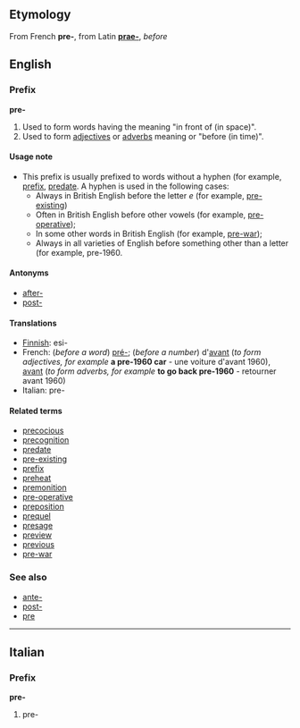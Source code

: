 ==Etymology==
From French '''pre-''', from Latin '''[[prae-]]''', ''before''

==English==
===Prefix===
'''pre-'''

#Used to form words having the meaning "in front of (in space)".
#Used to form [[adjective]]s or [[adverb]]s meaning  or "before (in time)".

====Usage note====
*This prefix is usually prefixed to words without a hyphen (for example, [[prefix]], [[predate]].  A hyphen is used in the following cases:
**Always in British English before the letter ''e'' (for example, [[pre-existing]])
**Often in British English before other vowels (for example, [[pre-operative]]);
**In some other words in British English (for example, [[pre-war]]);
**Always in all varieties of English before something other than a letter (for example, pre-1960.

====Antonyms====
*[[after-]]
*[[post-]]

====Translations====
*[[Finnish]]: esi-
*French: (''before a word'') [[pré-]]; (''before a number'') d'[[avant]] (''to form adjectives, for example'' '''a pre-1960 car''' - une voiture d'avant 1960), [[avant]] (''to form adverbs, for example'' '''to go back pre-1960''' - retourner avant 1960)
*Italian: pre-

====Related terms====
*[[precocious]]
*[[precognition]]
*[[predate]]
*[[pre-existing]]
*[[prefix]]
*[[preheat]]
*[[premonition]]
*[[pre-operative]]
*[[preposition]]
*[[prequel]]
*[[presage]]
*[[preview]]
*[[previous]]
*[[pre-war]]

===See also===
*[[ante-]]
*[[post-]]
*[[pre]]<!--as a word in its own right-->

----
==Italian==
===Prefix===
'''pre-'''

#pre-